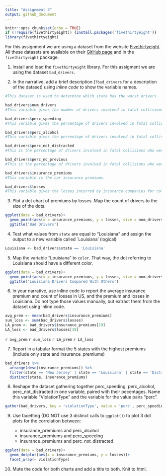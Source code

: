 ```yaml
---
title: "Assignment 3"
output: github_document
---
```


```r
knitr::opts_chunk$set(echo = TRUE)
if (!require(fivethirtyeight)) {install.packages('fivethirtyeight')}
library(fivethirtyeight)
```

For this assignment we are using a dataset from the website [Fivethirtyeight](http://fivethirtyeight.com/). All these datasets are available on their [GitHub page](https://github.com/fivethirtyeight/data/) and in the `fivethirtyeight` package.

1. Install and load the `fivethirtyeight` library. For this assigment we are using the dataset `bad_drivers`.

2. In the narrative, add a brief description (`?bad_drivers` for a description of the dataset) using *inline code* to show the variable names.

```r
#This dataset is used to determine which state has the worst drivers.  

bad_drivers$num_drivers
#This variable gives the number of drivers involved in fatal collisions per billion miles.

bad_drivers$perc_speeding
#This variable gives the percentage of drivers involved in fatal collisions who were speeding.

bad_drivers$perc_alcohol
#This variable gives the percentage of drivers involved in fatal collisions who were alcohol-impaired.

bad_drivers$perc_not_distracted
#This is the percentage of drivers involved in fatal collisions who were not distracted.

bad_drivers$perc_no_previous
#This is the percentage of drivers involved in fatal collisions who were not in any previous accidents.

bad_drivers$insurance_premiums
#This variable is the car insurance premiums.

bad_drivers$losses
#This variable gives the losses incurred by insurance companies for collisions per insured driver.
```


3. Plot a dot chart of premiums by losses. Map the count of drivers to the size of the dots.

```r
ggplot(data = bad_drivers)+
  geom_point(aes(x = insurance_premiums, y = losses, size = num_drivers))+
  ggtitle('Bad Drivers')
```


4. Test what values from `state` are equal to "Louisiana" and assign the output to a new variable called `Louisiana' (logical)

```r
Louisiana <- bad_drivers$state == 'Louisiana'
```


5. Map the variable "Louisiana" to `color`. That way, the dot referring to Louisiana should have a different color.

```r
ggplot(data = bad_drivers)+
  geom_point(aes(x = insurance_premiums, y = losses, size = num_drivers, color = Louisiana))+
  ggtitle('Louisiana Drivers Compared With Others')
```


6. In your narrative, use inline code to report the average insurance premium and count of losses in US, and the premium and losses in Louisiana. Do not type those values manually, but extract them from the dataset using inline code.

```r
avg_prem <- mean(bad_drivers$insurance_premiums)
sum_loss <- sum(bad_drivers$losses)
LA_prem <- bad_drivers$insurance_premiums[19]
LA_loss <- bad_drivers$losses[19]
```

`r avg_prem`
`r sum_loss`
`r LA_prem`
`r LA_loss`

7. Report in a tabular format the 5 states with the highest premiums (include only state and insurance_premiums)

```r
bad_drivers %>% 
  arrange(desc(insurance_premiums)) %>% 
  filter(state == 'New Jersey' | state == 'Louisiana' | state == 'District of Columbia' | state == 'New York' | state == 'Florida') %>% 
  distinct(state, insurance_premiums)
```


8. Reshape the dataset gathering together perc_speeding, perc_alcohol, perc_not_distracted in one variable, paired with their pecentages. Name this variable "ViolationType" and the variable for the value pairs "perc".

```r
gather(bad_drivers, key = 'violationType', value = 'perc', perc_speeding, perc_alcohol, perc_not_distracted)
```


9. Use facetting (DO NOT use 3 distinct calls to `ggplot()`) to plot 3 dot plots for the correlation between:

   - insurance_premiums and perc_alcohol
   - insurance_premiums and perc_speeding
   - insurance_premiums and perc_not_distracted
   
```r
ggplot(data = bad_drivers)+
  geom_dotplot(aes(x = insurance_premiums, y = losses))+
  facet_wrap(~ violationType)
```
   
   
   
10. Mute the code for both charts and add a title to both. Knit to html.
   
   



